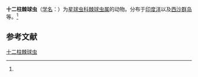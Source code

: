 {{Speciesbox
| name = 十二柱棘球虫
| status = 
| status_system = 
| image = 
| genus = Acanthosphaera
| species = dodecastyla
| authority = (Mast, 1910)<ref name='id9027'>{{cite web| url =http://www.bioinfo.cn/db05/BjdwSpecies.php?action=view&id=9027| title =十二柱棘球虫| work =《中国动物物种编目数据库》| publisher =中国科学院微生物研究所| author =中国科学院动物研究所| accessdate =2009-04-16| deadurl =yes| archiveurl =https://web.archive.org/web/20160305054453/http://www.bioinfo.cn/db05/BjdwSpecies.php?action=view&id=9027| archivedate =2016-03-05}}</ref>
}}

'''十二柱棘球虫'''（[[学名|学名]]：{{lang|la|''Acanthosphaera dodecastyla''}}）为[[星球虫科|星球虫科]][[棘球虫属|棘球虫属]]的动物。分布于[[印度洋|印度洋]]以及[[西沙群岛|西沙群岛]]等。<ref name='id9027'/>

== 参考文献 ==
{{reflist}}

{{Wikispecies|Acanthosphaera dodecastyla}}
{{Taxonbar|from=Q10904424}}

[[Category:棘球虫属|十二柱棘球虫]]


{{放射虫小作品}}